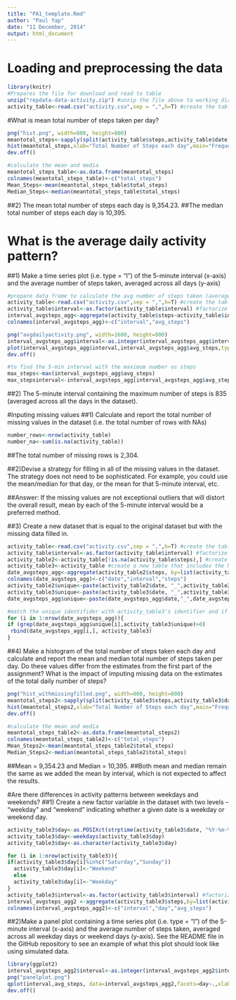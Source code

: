 ```yaml
---
title: "PA1_template.Rmd"
author: "Paul Yap"
date: "11 December, 2014"
output: html_document
---
```


# Loading and preprocessing the data

````r
library(knitr)
#Prepares the file for download and read to table
unzip("repdata-data-activity.zip") #unzip the file above to working directory
activity_table<-read.csv("activity.csv",sep = ",",h=T) #create the table
````

#What is mean total number of steps taken per day?
````r
png("hist.png", width=800, height=800)
meantotal_steps<-sapply(split(activity_table$steps,activity_table$date),sum,na.rm=TRUE)
hist(meantotal_steps,xlab="Total Number of Steps each day",main="Frequency of Total Number of Steps each day",ylim=c(0,30))
dev.off()

#calculate the mean and media
meantotal_steps_table<-as.data.frame(meantotal_steps)
colnames(meantotal_steps_table)<-c("total_steps")
Mean_Steps<-mean(meantotal_steps_table$total_steps)
Median_Steps<-median(meantotal_steps_table$total_steps)
````
##2) The mean total number of steps each day is 9,354.23.
##The median total number of steps each day is 10,395.

# What is the average daily activity pattern?
##1) Make a time series plot (i.e. type = "l") of the 5-minute interval (x-axis) and the average number of steps taken, averaged across all days (y-axis)
````r
#prepare data frame to calculate the avg number of steps taken (averaged across all days) across the unique time interval
activity_table<-read.csv("activity.csv",sep = ",",h=T) #create the table
activity_table$interval<-as.factor(activity_table$interval) #factorize the interval for plotting
interval_avgsteps_agg<-aggregate(activity_table$steps~activity_table$interval,FUN=mean,na.rm=T)
colnames(interval_avgsteps_agg)<-c("interval","avg_steps")

png("avgdailyactivity.png", width=1600, height=800)
interval_avgsteps_agg$interval<-as.integer(interval_avgsteps_agg$interval) #change to integer so that lines can be drawn
plot(interval_avgsteps_agg$interval,interval_avgsteps_agg$avg_steps,type="l",col="blue",xlab="Interval",ylab="Average Nos. of Steps Taken (Averaged Across All Days)")
dev.off()

#to find the 5-min interval with the maximum number os steps
max_steps<-max(interval_avgsteps_agg$avg_steps)
max_stepsinterval<-interval_avgsteps_agg[interval_avgsteps_agg$avg_steps%in%max_steps,1]
````
##2) The 5-minute interval containing the maximum number of steps is 835 (averaged across all the days in the dataset).

#Inputing missing values
##1) Calculate and report the total number of missing values in the dataset (i.e. the total number of rows with NAs)
````r
number_rows<-nrow(activity_table)
number_na<-sum(is.na(activity_table))
````
##The total number of missing rows is 2,304.

##2)Devise a strategy for filling in all of the missing values in the dataset. The strategy does not need to be sophisticated. For example, you could use the mean/median for that day, or the mean for that 5-minute interval, etc.

##Answer: If the missing values are not exceptional outliers that will distort the overall result, mean by each of the 5-minute interval would be a preferred method.

##3) Create a new dataset that is equal to the original dataset but with the missing data filled in.
````r
activity_table<-read.csv("activity.csv",sep = ",",h=T) #create the table
activity_table$interval<-as.factor(activity_table$interval) #factorize the interval for plotting
activity_table2<-activity_table[!is.na(activity_table$steps),] #create a new table removing the NA
activity_table3<-activity_table #create a new table that includes the NA
date_avgsteps_agg<-aggregate(activity_table2$steps, by=list(activity_table2$date,activity_table2$interval),FUN=mean,na.rm=T)
colnames(date_avgsteps_agg)<-c("date","interval","steps")
activity_table2$unique<-paste(activity_table2$date, "_",activity_table2$interval) #create unique identifier with date and interval
activity_table3$unique<-paste(activity_table3$date, "_",activity_table3$interval) #create unique identifier with date and interval
date_avgsteps_agg$unique<-paste(date_avgsteps_agg$date,"_",date_avgsteps_agg$interval) #create unique identifier with date and interval

#match the unique identifider with activity_table3's identifier and if they match, paste the row/s to activity_table3
for (i in 1:nrow(date_avgsteps_agg)){
if (grep(date_avgsteps_agg$unique[i],activity_table3$unique)>0)
 rbind(date_avgsteps_agg[i,], activity_table3)
}

````
##4) Make a histogram of the total number of steps taken each day and calculate and report the mean and median total number of steps taken per day. Do these values differ from the estimates from the first part of the assignment? What is the impact of imputing missing data on the estimates of the total daily number of steps?
````r
png("hist_withmissingfilled.png", width=800, height=800)
meantotal_steps2<-sapply(split(activity_table3$steps,activity_table3$date),sum,na.rm=TRUE)
hist(meantotal_steps2,xlab="Total Number of Steps each day",main="Frequency of Total Number of Steps each day",ylim=c(0,30))
dev.off()

#calculate the mean and media
meantotal_steps_table2<-as.data.frame(meantotal_steps2)
colnames(meantotal_steps_table2)<-c("total_steps")
Mean_Steps2<-mean(meantotal_steps_table2$total_steps)
Median_Steps2<-median(meantotal_steps_table2$total_steps)
````
##Mean = 9,354.23 and Median = 10,395.
##Both mean and median remain the same as we added the mean by interval, which is not expected to affect the results.

#Are there differences in activity patterns between weekdays and weekends?
##1) Create a new factor variable in the dataset with two levels – “weekday” and “weekend” indicating whether a given date is a weekday or weekend day.
````r
activity_table3$day<-as.POSIXct(strptime(activity_table3$date, "%Y-%m-%d"))
activity_table3$day<-weekdays(activity_table3$day)
activity_table3$day<-as.character(activity_table3$day)

for (i in 1:nrow(activity_table3)){
if(activity_table3$day[i]%in%c("Saturday","Sunday"))
  activity_table3$day[i]<-"Weekend"
  else
  activity_table3$day[i]<-"Weekday"
}
activity_table3$interval<-as.factor(activity_table3$interval) #factorize the interval for plotting
interval_avgsteps_agg2 <-aggregate(activity_table3$steps,by=list(activity_table3$interval,activity_table3$day),FUN=mean,na.rm=T)
colnames(interval_avgsteps_agg2)<-c("interval","day","avg_steps")
````
##2)Make a panel plot containing a time series plot (i.e. type = "l") of the 5-minute interval (x-axis) and the average number of steps taken, averaged across all weekday days or weekend days (y-axis). See the README file in the GitHub repository to see an example of what this plot should look like using simulated data.
````r
library(ggplot2)
interval_avgsteps_agg2$interval<-as.integer(interval_avgsteps_agg2$interval)#change to integer so that lines can be drawn
png("panelplot.png")
qplot(interval,avg_steps, data=interval_avgsteps_agg2,facets=day~.,xlab="Interval",ylab="Avg No. of Steps (Avg across all weekday/end days)",geom=c("line"))
dev.off()
````
